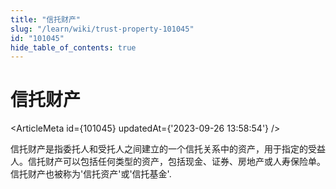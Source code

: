 ```yaml
---
title: "信托财产"
slug: "/learn/wiki/trust-property-101045"
id: "101045"
hide_table_of_contents: true
---
```



# 信托财产

<ArticleMeta id={101045} updatedAt={'2023-09-26 13:58:54'} />
<div className='border-solid border-b border-t-0 my-4 border-[var(--ifm-color-gray-300)]' />

信托财产是指委托人和受托人之间建立的一个信托关系中的资产，用于指定的受益人。信托财产可以包括任何类型的资产，包括现金、证券、房地产或人寿保险单。信托财产也被称为'信托资产'或'信托基金'.
